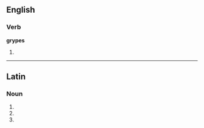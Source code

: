 
==English==

===Verb===
'''grypes'''

# {{third-person singular of|[[grype]]}}

----
==Latin==

===Noun===
{{la-noun-form|grypēs}}

# {{inflection of|gryps|gryps|nom|p|lang=la}}
# {{inflection of|gryps|gryps|acc|p|lang=la}}
# {{inflection of|gryps|gryps|voc|p|lang=la}}
{{count page|[[Wiktionary:Page count]]}}
{{rfc-auto}}